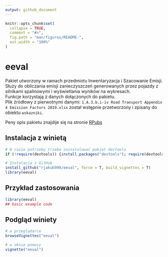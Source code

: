 ```yaml
---
output: github_document
---
```


<!-- README.md is generated from README.Rmd. Please edit that file -->

```r
knitr::opts_chunk$set(
  collapse = TRUE,
  comment = "#>",
  fig.path = "man/figures/README-",
  out.width = "100%"
)
```

# eeval

Pakiet utworzony w ramach przedmiotu Inwentaryzacja i Szacowanie Emisji.  
Służy do obliczania emisji zanieczyszczeń generowanych przez pojazdy z silnikami spalinowymi i wyświetlania wyników na wykresach.  
Funkcje korzystają z danych dołączonych do pakietu.  
Plik źródłowy z pierwotnymi danymi:  `1.A.3.b.i-iv Road Transport Appendix 4 Emission Factors 2019.xlsx` został wstępnie przetworzony i zpisany do obiektu `wskazniki`.

Peny opis pakietu znajdije się na stronie [RPubs](https://rpubs.com/rjakub/eeval_winieta)


## Instalacja z winietą

```r
# W razie potrzeby trzeba zainstalować pakiet devtools
if (!require(devtools)) {install.packages("devtools"); require(devtools)}

# Instalacja z GitHub
install_github("rjakub999/eeval", force = T, build_vignettes = T)
library(eeval)
```

## Przykład zastosowania


```r
library(eeval)
## basic example code
```



## Podgląd winiety

```r
# w przeglądarce
browseVignettes("eeval")

# w oknie pomocy
vignette("eeval")
```

